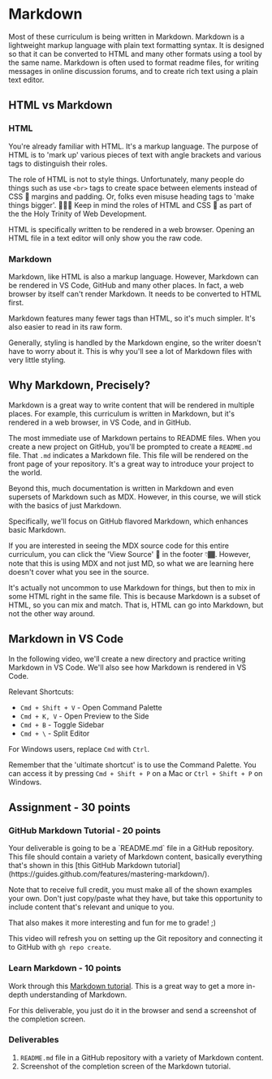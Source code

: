 
# Markdown

Most of these curriculum is being written in Markdown. Markdown is a lightweight markup language with plain text formatting syntax. It is designed so that it can be converted to HTML and many other formats using a tool by the same name. Markdown is often used to format readme files, for writing messages in online discussion forums, and to create rich text using a plain text editor.

## HTML vs Markdown

### HTML

You're already familiar with HTML. It's a markup language. The purpose of HTML is to 'mark up' various pieces of text with angle brackets and various tags to distinguish their roles.

<Large>The role of HTML is not to style things. Unfortunately, many people do things such as use `<br>` tags to create space between elements instead of CSS 💄 margins and padding. Or, folks even misuse heading tags to 'make things bigger'. 🙅🏾‍♀️ Keep in mind the roles of HTML and CSS 💄 as part of the the Holy Trinity of Web Development.</Large>

HTML is specifically written to be rendered in a web browser. Opening an HTML file in a text editor will only show you the raw code.

### Markdown

Markdown, like HTML is also a markup language. However, Markdown can be rendered in VS Code, GitHub and many other places. In fact, a web browser by itself can't render Markdown. It needs to be converted to HTML first.

Markdown features many fewer tags than HTML, so it's much simpler. It's also easier to read in its raw form.

Generally, styling is handled by the Markdown engine, so the writer doesn't have to worry about it. This is why you'll see a lot of Markdown files with very little styling.

## Why Markdown, Precisely?

Markdown is a great way to write content that will be rendered in multiple places. For example, this curriculum is written in Markdown, but it's rendered in a web browser, in VS Code, and in GitHub.

The most immediate use of Markdown pertains to README files. When you create a new project on GitHub, you'll be prompted to create a `README.md` file. That `.md` indicates a Markdown file. This file will be rendered on the front page of your repository. It's a great way to introduce your project to the world.

Beyond this, much documentation is written in Markdown and even supersets of Markdown such as MDX. However, in this course, we will stick with the basics of just Markdown.

Specifically, we'll focus on GitHub flavored Markdown, which enhances basic Markdown.

If you are interested in seeing the MDX source code for this entire curriculum, you can click the 'View Source' 🔗 in the footer 👇🏾. However, note that this is using MDX and not just MD, so what we are learning here doesn't cover what you see in the source.

<Large>
  It's actually not uncommon to use Markdown for things, but then to mix in some HTML right in the
  same file. This is because Markdown is a subset of HTML, so you can mix and match. That is, HTML
  can go into Markdown, but not the other way around.
</Large>

## Markdown in VS Code

In the following video, we'll create a new directory and practice writing Markdown in VS Code. We'll also see how Markdown is rendered in VS Code.

<YouTubeEmbed videoid="GQVB2oRkrQE" height={400} />

Relevant Shortcuts:

- `Cmd + Shift + V` - Open Command Palette
- `Cmd + K, V` - Open Preview to the Side
- `Cmd + B` - Toggle Sidebar
- `Cmd + \` - Split Editor

For Windows users, replace `Cmd` with `Ctrl`.

Remember that the 'ultimate shortcut' is to use the Command Palette. You can access it by pressing `Cmd + Shift + P` on a Mac or `Ctrl + Shift + P` on Windows.

## Assignment - 30 points

### GitHub Markdown Tutorial - 20 points

<Large>
  Your deliverable is going to be a `README.md` file in a GitHub repository. This file should
  contain a variety of Markdown content, basically everything that's shown in this [this GitHub
  Markdown tutorial](https://guides.github.com/features/mastering-markdown/).
</Large>

Note that to receive full credit, you must make all of the shown examples your own. Don't just copy/paste what they have, but take this opportunity to include content that's relevant and unique to you.

That also makes it more interesting and fun for me to grade! ;)

This video will refresh you on setting up the Git repository and connecting it to GitHub with `gh repo create`.

<YouTubeEmbed videoid="06Tv0LAZvsU" height={400} />

### Learn Markdown - 10 points

Work through this [Markdown tutorial](https://www.markdowntutorial.com/). This is a great way to get a more in-depth understanding of Markdown.

For this deliverable, you just do it in the browser and send a screenshot of the completion screen.

### Deliverables

1. `README.md` file in a GitHub repository with a variety of Markdown content.
2. Screenshot of the completion screen of the Markdown tutorial.
